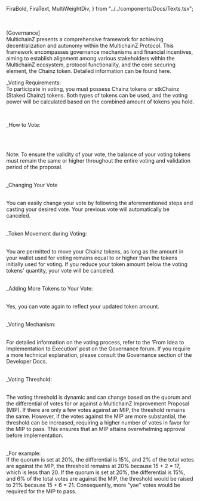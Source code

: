   FiraBold,
  FiraText,
  MultiWeightDiv,
} from "../../components/Docs/Texts.tsx";

<br />
<br />
<FiraBold>[Governance]</FiraBold>

<br />
<FiraText>
  MultichainZ presents a comprehensive framework for achieving decentralization
  and autonomy within the MultichainZ Protocol. This framework encompasses
  governance mechanisms and financial incentives, aiming to establish alignment
  among various stakeholders within the MultichainZ ecosystem, protocol
  functionality, and the core securing element, the Chainz token. Detailed
  information can be found here.
</FiraText>

<br />

<FiraBold>_Voting Requirements:</FiraBold>
<br />
<FiraText>
  To participate in voting, you must possess Chainz tokens or stkChainz (Staked
  Chainz) tokens. Both types of tokens can be used, and the voting power will be
  calculated based on the combined amount of tokens you hold.
</FiraText>

<br />

<FiraText fontSize='18px'>_How to Vote:</FiraText>

<br />
<CodeBlock>
<MultiWeightDiv title="1." subText='Access the "Governance" section in the app and select the relevant proposal.'   />

<MultiWeightDiv
  title='2.'
  subText='Review the proposal thoroughly to ensure a complete understanding of its contents.'
/>

<MultiWeightDiv
  title='3.'
  subText='If you wish to engage in discussions, click the provided link to join the conversation on the governance forum.'
/>

<MultiWeightDiv
  title='4.'
  subText='On the right-hand side, choose your desired vote option.'
/>

<MultiWeightDiv title='5.' subText='Confirm your vote.' />

<MultiWeightDiv
  title='6.'
  subText='Congratulations! You have successfully cast your vote.'
/>

</CodeBlock>
<br />
<FiraText>Note: To ensure the validity of your vote, the balance of your voting tokens must remain the same or higher throughout the entire voting and validation period of the proposal.</FiraText>

<br />
<br />

<FiraText fontSize='18px'>_Changing Your Vote</FiraText>

<br />
<FiraText>
  You can easily change your vote by following the aforementioned steps and
  casting your desired vote. Your previous vote will automatically be canceled.
</FiraText>

<br />
<br />

<FiraText fontSize='18px'>_Token Movement during Voting:</FiraText>

<br />
<FiraText>
  You are permitted to move your Chainz tokens, as long as the amount in your
  wallet used for voting remains equal to or higher than the tokens initially
  used for voting. If you reduce your token amount below the voting tokens'
  quantity, your vote will be canceled.
</FiraText>

<br />
<br />

<FiraText fontSize='18px'>_Adding More Tokens to Your Vote:</FiraText>

<br />
<FiraText>
  Yes, you can vote again to reflect your updated token amount.
</FiraText>

<br />
<br />

<FiraText fontSize='18px'>_Voting Mechanism:</FiraText>

<br />
<FiraText>
  For detailed information on the voting process, refer to the 'From Idea to
  Implementation to Execution' post on the Governance forum. If you require a
  more technical explanation, please consult the Governance section of the
  Developer Docs.
</FiraText>

<br />
<br />

<FiraText fontSize='18px'>_Voting Threshold:</FiraText>

<br />
<FiraText>
  The voting threshold is dynamic and can change based on the quorum and the
  differential of votes for or against a MultichainZ Improvement Proposal (MIP).
  If there are only a few votes against an MIP, the threshold remains the same.
  However, if the votes against the MIP are more substantial, the threshold can
  be increased, requiring a higher number of votes in favor for the MIP to pass.
  This ensures that an MIP attains overwhelming approval before implementation.
</FiraText>

<br />
<br />

<FiraText fontSize='18px'>_For example:</FiraText>
<br />
<CodeBlock>
  <FiraText>
    If the quorum is set at 20%, the differential is 15%, and 2% of the total
    votes are against the MIP, the threshold remains at 20% because 15 + 2 = 17,
    which is less than 20. If the quorum is set at 20%, the differential is 15%,
    and 6% of the total votes are against the MIP, the threshold would be raised
    to 21% because 15 + 6 = 21. Consequently, more "yae" votes would be required
    for the MIP to pass.
  </FiraText>
</CodeBlock>
